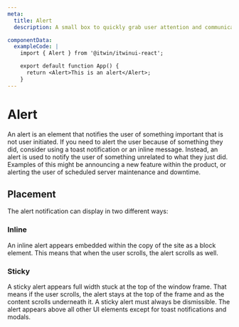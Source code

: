 ```yaml
---
meta:
  title: Alert
  description: A small box to quickly grab user attention and communicate a brief message

componentData:
  exampleCode: |
    import { Alert } from '@itwin/itwinui-react';

    export default function App() {
      return <Alert>This is an alert</Alert>;
    }
---
```



# Alert

An alert is an element that notifies the user of something important that is not user initiated. If you need to alert the user because of something they did, consider using a toast notification or an inline message. Instead, an alert is used to notify the user of something unrelated to what they just did. Examples of this might be announcing a new feature within the product, or alerting the user of scheduled server maintenance and downtime.

<Sandbox code={attributes.componentData.exampleCode} />

## Placement

The alert notification can display in two different ways:

### Inline

An inline alert appears embedded within the copy of the site as a block element. This means that when the user scrolls, the alert scrolls as well.

### Sticky

A sticky alert appears full width stuck at the top of the window frame. That means if the user scrolls, the alert stays at the top of the frame and as the content scrolls underneath it. A sticky alert must always be dismissible. The alert appears above all other UI elements except for toast notifications and modals.
